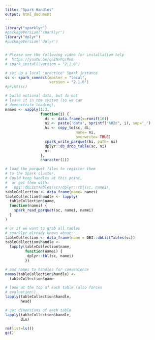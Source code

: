 ```yaml
---
title: "Spark Handles"
output: html_document
---
```


```r
library("sparklyr")
#packageVersion('sparklyr')
library("dplyr")
#packageVersion('dplyr')


# Please see the following video for installation help
#  https://youtu.be/qnINvPqcRvE
# spark_install(version = "2.1.0")

# set up a local "practice" Spark instance
sc <- spark_connect(master = "local",
                    version = "2.1.0")
#print(sc)
```

```r
# build notional data, but do not
# leave it in the system (so we can
# demonstrate loading).
names <- vapply(1:3,
                function(i) {
                  di <- data.frame(x=runif(10))
                  ni <- paste('data', sprintf("%02d", i), sep='_')
                  hi <- copy_to(sc, di, 
                                name= ni,
                                overwrite= TRUE)
                  spark_write_parquet(hi, path= ni)
                  dplyr::db_drop_table(sc, ni)
                  ni
                },
                character(1))
```


```r
# load the parquet files to register them
# to the Spark cluster.
# Could keep handles at this point, 
#  or get them with:
#   DBI::dbListTables(sc)/dplyr::tbl(sc, namei)
tableCollection <- data_frame(name= names)
tableCollection$handle <- lapply(
  tableCollection$name,
  function(namei) {
    spark_read_parquet(sc, namei, namei)
  }
)
```

```r
# or if we want to grab all tables
# sparklyr already knows about:
tableCollection <- data_frame(name = DBI::dbListTables(sc))
tableCollection$handle <-
  lapply(tableCollection$name,
         function(namei) {
          dplyr::tbl(sc, namei)
         })
```

```r
# and names to handles for convenience
names(tableCollection$handle) <-
  tableCollection$name

# look at the top of each table (also forces
# evaluation!).
lapply(tableCollection$handle, 
       head)

# get dimensions of each table
lapply(tableCollection$handle, 
       dim)
```

```r
rm(list=ls())
gc()
```